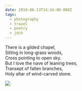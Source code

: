```yaml
---
date: 2018-06-13T14:24:00.000Z
tags:
  - photography
  - travel
  - poetry
  - jdch
---
```

There is a gilded chapel,<br/>
Sitting in long-grass woods,<br/>
Cross pointing to open sky.<br/>
But I love the nave of leaning trees,<br/>
Transept of fallen branches,<br/>
Holy altar of wind-carved stone.

![](../../assets/photos/20180613-IMG_0156.jpg)